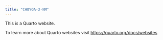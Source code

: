 ```yaml
---
title: "CHOYOA-2-NM"
---
```


This is a Quarto website.

To learn more about Quarto websites visit <https://quarto.org/docs/websites>.
